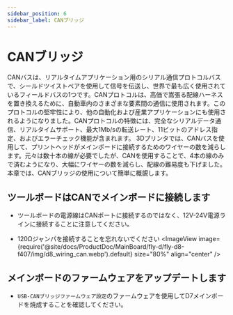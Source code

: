 ```yaml
---
sidebar_position: 6
sidebar_label: CANブリッジ
---
```



# CANブリッジ

CANバスは、リアルタイムアプリケーション用のシリアル通信プロトコルバスで、シールドツイストペアを使用して信号を伝送し、世界で最も広く使用されているフィールドバスの1つです。CANプロトコルは、高価で嵩張る配線ハーネスを置き換えるために、自動車内のさまざまな要素間の通信に使用されます。このプロトコルの堅牢性により、他の自動化および産業アプリケーションにも使用されるようになりました。CANプロトコルの特徴には、完全なシリアルデータ通信、リアルタイムサポート、最大1Mb/sの転送レート、11ビットのアドレス指定、およびエラーチェック機能が含まれます。
3Dプリンタでは、CANバスを使用して、プリントヘッドがメインボードに接続するためのワイヤーの数を減らします。元々は数十本の線が必要でしたが、CANを使用することで、4本の線のみで済むようになり、大幅にワイヤーの数を減らし、配線の難易度も下げました。
本章では、CANブリッジの使用について簡単に概覬します。

## ツールボードはCANでメインボードに接続します

* ツールボードの電源線はCANポートに接続するのではなく、12V-24V電源ラインに接続することに注意してください。

* 120Ωジャンパを接続することを忘れないでください
    <ImageView image={require('@site/docs/ProductDoc/MainBoard/fly-d/fly-d8-f407/img/d8_wiring_can.webp').default} size="80%" align="center" />

## メインボードのファームウェアをアップデートします

* `USB-CANブリッジファームウェア設定`のファームウェアを使用してD7メインボードを焼成することを確認してください。

    <GetCanbusUUID />
